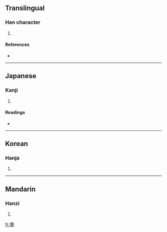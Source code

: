 ==Translingual==

===Han character===
{{Han char|rn=9|rad=人|as=15|sn=17|four=|canj=人手人金 (OQOC)}}

# {{defn|Han}}

====References====
* {{Han ref|kx=0120.250|dkj=01258|dj=0254.230|hdz=10232.140|uh=5127|ud=20775}}

----

==Japanese==

===Kanji===
{{ja-kanji|grade=|rs=人15}}

# {{defn|Japanese}}

====Readings====
* {{ja-readings|on=[[さん]] (san)|kun=[[あつめる]] (atsumeru), [[あつまる]] (atsumaru)}}

----

==Korean==

===Hanja===
{{ko-hanja|hangeul=찬|rv=chan|mr=ch'an}}

# {{defn|Korean}}

----

==Mandarin==

===Hanzi===
{{cmn-hanzi|pin=[[zǎn]] ([[zan3]])|wg=tsan<sup>3</sup>}}

# {{defn|Mandarin}}

[[fr:儧]]